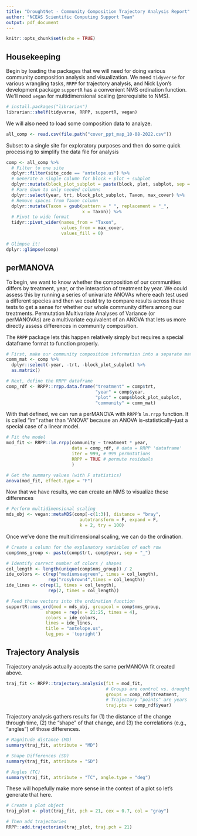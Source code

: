 ```yaml
---
title: "DroughtNet - Community Composition Trajectory Analysis Report"
author: "NCEAS Scientific Computing Support Team"
output: pdf_document
---
```


```r
knitr::opts_chunk$set(echo = TRUE)
```

## Housekeeping

Begin by loading the packages that we will need for doing various community composition analysis and visualization. We need `tidyverse` for various wrangling tasks, `RRPP` for trajectory analysis, and Nick Lyon's development package `supportR` has a convenient NMS ordination function. We'll need `vegan` for multidimensional scaling (prerequisite to NMS).

```r
# install.packages("librarian")
librarian::shelf(tidyverse, RRPP, supportR, vegan)
```

We will also need to load some composition data to analyze.

```r
all_comp <- read.csv(file.path("cover_ppt_map_10-08-2022.csv"))
```

Subset to a single site for exploratory purposes and then do some quick processing to simplify the data file for analysis

```r
comp <- all_comp %>%
  # Filter to one site
  dplyr::filter(site_code == "antelope.us") %>%
  # Generate a single column for block + plot + subplot
  dplyr::mutate(block_plot_subplot = paste(block, plot, subplot, sep = "_")) %>%
  # Pare down to only needed columns
  dplyr::select(year, trt, block_plot_subplot, Taxon, max_cover) %>%
  # Remove spaces from Taxon column
  dplyr::mutate(Taxon = gsub(pattern = " ", replacement = "_",
                             x = Taxon)) %>%
  # Pivot to wide format 
  tidyr::pivot_wider(names_from = "Taxon",
                     values_from = max_cover,
                     values_fill = 0)

# Glimpse it!
dplyr::glimpse(comp)
```

## perMANOVA

To begin, we want to know whether the composition of our communities differs by treatment, year, or the interaction of treatment by year. We could assess this by running a series of univariate ANOVAs where each test used a different species and then we could try to compare results across these tests to get a sense for whether our whole community differs among our treatments. Permutation Multivariate Analyses of Variance (or perMANOVAs) are a multivariate equivalent of an ANOVA that lets us more directly assess differences in community composition.

The `RRPP` package lets this happen relatively simply but requires a special dataframe format to function properly.

```r
# First, make our community composition information into a separate matrix
comm_mat <- comp %>%
  dplyr::select(-year, -trt, -block_plot_subplot) %>%
  as.matrix()

# Next, define the RRPP dataframe
comp_rdf <- RRPP::rrpp.data.frame("treatment" = comp$trt,
                                  "year" = comp$year,
                                  "plot" = comp$block_plot_subplot,
                                  "community" = comm_mat)
```

With that defined, we can run a perMANOVA with `RRPP`'s `lm.rrpp` function. It is called "lm" rather than "ANOVA" because an ANOVA is--statistically--just a special case of a linear model.

```r
# Fit the model
mod_fit <- RRPP::lm.rrpp(community ~ treatment * year,
                         data = comp_rdf, # data = RRPP 'dataframe'
                         iter = 999, # 999 permutations
                         RRPP = TRUE # permute residuals
                         )

# Get the summary values (with F statistics)
anova(mod_fit, effect.type = "F")
```
 
Now that we have results, we can create an NMS to visualize these differences

```r
# Perform multidimensional scaling
mds_obj <- vegan::metaMDS(comp[-c(1:3)], distance = "bray",
                            autotransform = F, expand = F,
                            k = 2, try = 100)
```

Once we've done the multidimensional scaling, we can do the ordination.

```r
# Create a column for the explanatory variables of each row
comp$nms_group <- paste(comp$trt, comp$year, sep = "_")

# Identify correct number of colors / shapes
col_length <- length(unique(comp$nms_group)) / 2
ide_colors <- c(rep("mediumseagreen", times = col_length),
                rep("rosybrown4",times = col_length))
ide_lines <- c(rep(1, times = col_length),
                rep(2, times = col_length))

# Feed those vectors into the ordination function
supportR::nms_ord(mod = mds_obj, groupcol = comp$nms_group,
               shapes = rep(x = 21:25, times = 4),
               colors = ide_colors,
               lines = ide_lines,
               title = "antelope.us",
               leg_pos = 'topright')
```

## Trajectory Analysis

Trajectory analysis actually accepts the same perMANOVA fit created above.

```r
traj_fit <- RRPP::trajectory.analysis(fit = mod_fit,
                                      # Groups are control vs. drought
                                      groups = comp_rdf$treatment,
                                      # Trajectory "points" are years
                                      traj.pts = comp_rdf$year)
```

Trajectory analysis gathers results for (1) the distance of the change through time, (2) the "shape" of that change, and (3) the correlations (e.g., "angles") of those differences.

```r
# Magnitude distance (MD)
summary(traj_fit, attribute = "MD")
```

```r
# Shape Differences (SD)
summary(traj_fit, attribute = "SD")
```

```r
# Angles (TC)
summary(traj_fit, attribute = "TC", angle.type = "deg")
```

These will hopefully make more sense in the context of a plot so let's generate that here.

```r
# Create a plot object
traj_plot <- plot(traj_fit, pch = 21, cex = 0.7, col = "gray")

# Then add trajectories
RRPP::add.trajectories(traj_plot, traj.pch = 21)
```
